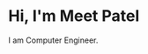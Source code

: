 # Hi, I'm Meet Patel
I am Computer Engineer.
<!-- Template by [lekoarts.de](https://www.lekoarts.de?utm_source=cara&utm_medium=Starter) - I write about JavaScript and React there!
 -->
